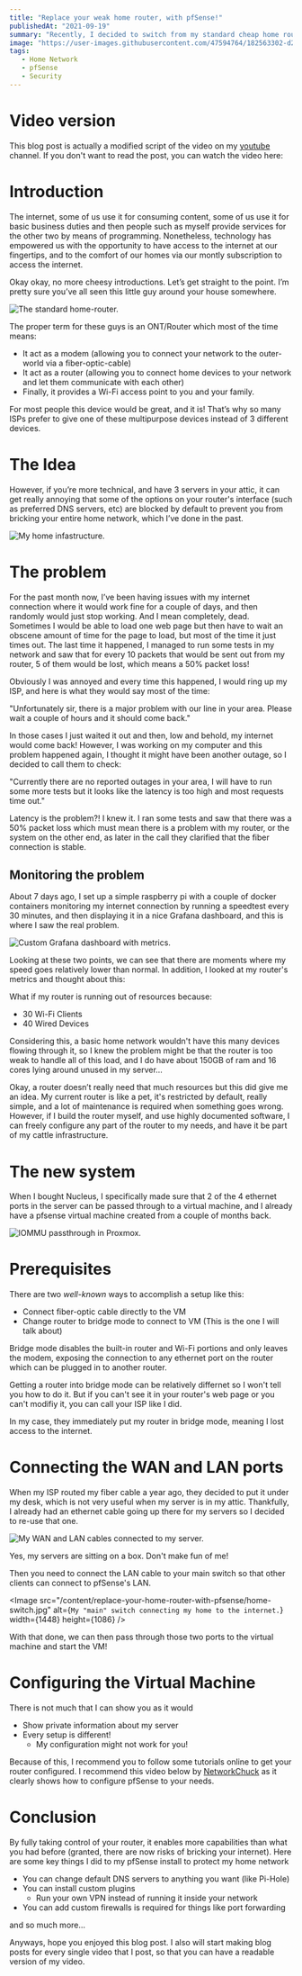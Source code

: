 ```yaml
---
title: "Replace your weak home router, with pfSense!"
publishedAt: "2021-09-19"
summary: "Recently, I decided to switch from my standard cheap home router, to a custom virtual machine running pfSense on my server. This blog post will contain all the hurdles and issues that I went through, and how you can setup this up for yourself!"
image: "https://user-images.githubusercontent.com/47594764/182563302-d23247b9-c003-4666-a2c5-fcd4eaee32e3.png"
tags:
   - Home Network
   - pfSense
   - Security
---
```


# Video version

This blog post is actually a modified script of the video on my [youtube](https://www.youtube.com/channel/UC92hn9Y8WcY_5LribMDW8uA) channel. If you don't want to read the post, you can watch the video here:

<YouTubeVideo url="https://www.youtube.com/embed/NwNfNV2neVc" />

# Introduction

The internet, some of us use it for consuming content, some of us use it for basic business duties and then people such as myself provide services for the other two by means of programming. Nonetheless, technology has empowered us with the opportunity to have access to the internet at our fingertips, and to the comfort of our homes via our montly subscription to access the internet.

Okay okay, no more cheesy introductions. Let’s get straight to the point. I’m pretty sure you’ve all seen this little guy around your house somewhere.

<Image
   src="/content/replace-your-home-router-with-pfsense/ont-router.jpg"
   alt="The standard home-router."
   width={800}
   height={800}
/>

The proper term for these guys is an ONT/Router which most of the time means:

-  It act as a modem (allowing you to connect your network to the outer-world via a fiber-optic-cable)
-  It act as a router (allowing you to connect home devices to your network and let them communicate with each other)
-  Finally, it provides a Wi-Fi access point to you and your family.

For most people this device would be great, and it is! That’s why so many ISPs prefer to give one of these multipurpose devices instead of 3 different devices.

# The Idea

However, if you’re more technical, and have 3 servers in your attic, it can get really annoying that some of the options on your router's interface (such as preferred DNS servers, etc) are blocked by default to prevent you from bricking your entire home network, which I’ve done in the past.

<Image
   src="/content/replace-your-home-router-with-pfsense/home-cluster.png"
   alt="My home infastructure."
   width={1295}
   height={410}
/>

# The problem

For the past month now, I’ve been having issues with my internet connection where it would work fine for a couple of days, and then randomly would just stop working. And I mean completely, dead. Sometimes I would be able to load one web page but then have to wait an obscene amount of time for the page to load, but most of the time it just times out. The last time it happened, I managed to run some tests in my network and saw that for every 10 packets that would be sent out from my router, 5 of them would be lost, which means a 50% packet loss!

Obviously I was annoyed and every time this happened, I would ring up my ISP, and here is what they would say most of the time:

<Callout italic>
   "Unfortunately sir, there is a major problem with our line in your area.
   Please wait a couple of hours and it should come back."
</Callout>

In those cases I just waited it out and then, low and behold, my internet would come back! However, I was working on my computer and this problem happened again, I thought it might have been another outage, so I decided to call them to check:

<Callout italic>
   "Currently there are no reported outages in your area, I will have to run
   some more tests but it looks like the latency is too high and most requests
   time out."
</Callout>

Latency is the problem?! I knew it. I ran some tests and saw that there was a 50% packet loss which must mean there is a problem with my router, or the system on the other end, as later in the call they clarified that the fiber connection is stable.

## Monitoring the problem

About 7 days ago, I set up a simple raspberry pi with a couple of docker containers monitoring my internet connection by running a speedtest every 30 minutes, and then displaying it in a nice Grafana dashboard, and this is where I saw the real problem.

<Image
   src="/content/replace-your-home-router-with-pfsense/monitoring-pi.png"
   alt="Custom Grafana dashboard with metrics."
   width={806}
   height={683}
/>

Looking at these two points, we can see that there are moments where my speed goes relatively lower than normal. In addition, I looked at my router's metrics and thought about this:

What if my router is running out of resources because:

-  30 Wi-Fi Clients
-  40 Wired Devices

Considering this, a basic home network wouldn't have this many devices flowing through it, so I knew the problem might be that the router is too weak to handle all of this load, and I do have about 150GB of ram and 16 cores lying around unused in my server…

<Callout emoji="🤔">
   Okay, a router doesn’t really need that much resources but this did give me
   an idea. My current router is like a pet, it's restricted by default, really
   simple, and a lot of maintenance is required when something goes wrong.
   However, if I build the router myself, and use highly documented software, I
   can freely configure any part of the router to my needs, and have it be part
   of my cattle infrastructure.
</Callout>

# The new system

When I bought Nucleus, I specifically made sure that 2 of the 4 ethernet ports in the server can be passed through to a virtual machine, and I already have a pfsense virtual machine created from a couple of months back.

<Image
   src="/content/replace-your-home-router-with-pfsense/iommu-pci-device.png"
   alt="IOMMU passthrough in Proxmox."
   width={432}
   height={201}
/>

# Prerequisites

There are two _well-known_ ways to accomplish a setup like this:

-  Connect fiber-optic cable directly to the VM
-  <span className="text-blue-600">
      Change router to bridge mode to connect to VM
   </span> (This is the one I will talk about)

<Callout>
   Bridge mode disables the built-in router and Wi-Fi portions and only leaves
   the modem, exposing the connection to any ethernet port on the router which
   can be plugged in to another router.
</Callout>

Getting a router into bridge mode can be relatively differnet so I won't tell you how to do it. But if you can't see it in your router's web page or you can't modifiy it, you can call your ISP like I did.

In my case, they immediately put my router in bridge mode, meaning I lost access to the internet.

# Connecting the WAN and LAN ports

When my ISP routed my fiber cable a year ago, they decided to put it under my desk, which is not very useful when my server is in my attic. Thankfully, I already had an ethernet cable going up there for my servers so I decided to re-use that one.

<Image
   src="/content/replace-your-home-router-with-pfsense/server-wan-lan.jpg"
   alt="My WAN and LAN cables connected to my server."
   width={1448}
   height={1086}
/>

Yes, my servers are sitting on a box. Don't make fun of me!

Then you need to connect the LAN cable to your main switch so that other clients can connect to pfSense's LAN.

<Image
   src="/content/replace-your-home-router-with-pfsense/home-switch.jpg"
   alt={`My "main" switch connecting my home to the internet.`}
   width={1448}
   height={1086}
/>

With that done, we can then pass through those two ports to the virtual machine and start the VM!

# Configuring the Virtual Machine

There is not much that I can show you as it would

-  Show private information about my server
-  Every setup is different!
   -  My configuration might not work for you!

Because of this, I recommend you to follow some tutorials online to get your router configured. I recommend this video below by [NetworkChuck](https://www.youtube.com/c/NetworkChuck) as it clearly shows how to configure pfSense to your needs.

<YouTubeVideo url="https://www.youtube.com/embed/lUzSsX4T4WQ" />

# Conclusion

By fully taking control of your router, it enables more capabilities than what you had before (granted, there are now risks of bricking your internet). Here are some key things I did to my pfSense install to protect my home network

-  You can change default DNS servers to anything you want (like Pi-Hole)
-  You can install custom plugins
   -  Run your own VPN instead of running it inside your network
-  You can add custom firewalls is required for things like port forwarding

and so much more...

Anyways, hope you enjoyed this blog post. I also will start making blog posts for every single video that I post, so that you can have a readable version of my video.

